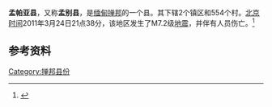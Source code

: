'''孟帕亚县'''，又称'''孟别县'''，是[[缅甸|缅甸]][[掸邦|掸邦]]的一个县。其下辖2个镇区和554个村。[[北京时间|北京时间]]2011年3月24日21点38分，该地区发生了M7.2级[[地震|地震]]，并伴有人员伤亡。<ref>{{Cite web |url = http://finance.sina.com.cn/roll/20110325/16159594893.shtml |title = 中国地震局公布缅甸地震烈度图 |author =  |date = 原文發表日期 |publisher = 财新网 |language = 中文 |accessdate = 查閱日期 |quote = 引用的相關原文 |archive-date = 2015-02-13 |archive-url = https://web.archive.org/web/20150213134717/http://finance.sina.com.cn/roll/20110325/16159594893.shtml |dead-url = no }}</ref>

==参考资料==
{{Reflist|2}}

{{coord|20|55|N|99|48|E|display=title}}
{{burma-geo-stub}}
[[Category:掸邦县份|Category:掸邦县份]]